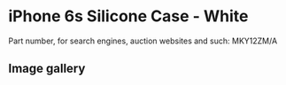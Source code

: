
# iPhone 6s Silicone Case - White

Part number, for search engines, auction websites and such: MKY12ZM/A

## Image gallery

<div style={{ width: "768px" }}>
  <GalleryComponent
    images={[
      {
        original: "/everysource/MKY12.webp",
        thumbnail: "/everypreview/MKY12.webp",
      },
      {
        original: "/everysource/MKY12_AV1_GOLD.webp",
        thumbnail: "/everypreview/MKY12_AV1_GOLD.webp",
      },
      {
        original: "/everysource/MKY12_AV1_SILVER.webp",
        thumbnail: "/everypreview/MKY12_AV1_SILVER.webp",
      },
      {
        original: "/everysource/MKY12_AV1_SPACE_GRAY.webp",
        thumbnail: "/everypreview/MKY12_AV1_SPACE_GRAY.webp",
      }
    ]}
  />
</div>